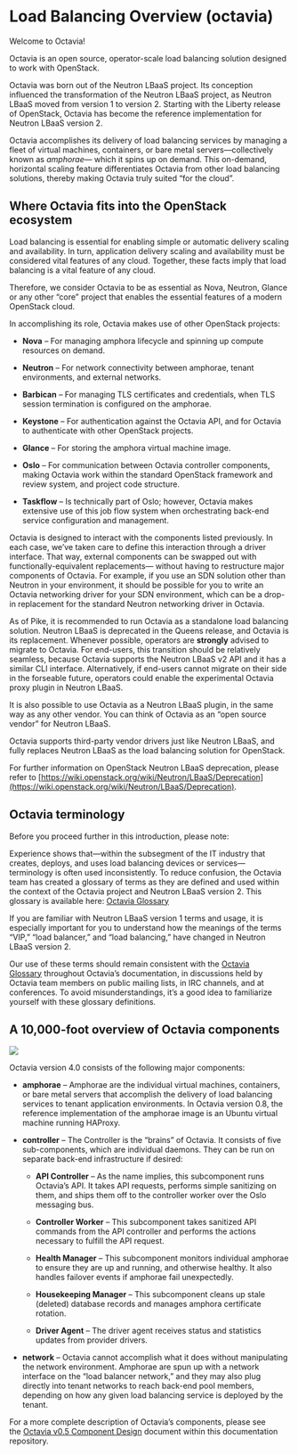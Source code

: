 # Load Balancing Overview (octavia)

Welcome to Octavia!

Octavia is an open source, operator-scale load balancing solution designed to work with OpenStack.

Octavia was born out of the Neutron LBaaS project. Its conception influenced the transformation of the Neutron LBaaS project, as Neutron LBaaS moved from version 1 to version 2. Starting with the Liberty release of OpenStack, Octavia has become the reference implementation for Neutron LBaaS version 2.

Octavia accomplishes its delivery of load balancing services by managing a fleet of virtual machines, containers, or bare metal servers—collectively known as *amphorae*— which it spins up on demand. This on-demand, horizontal scaling feature differentiates Octavia from other load balancing solutions, thereby making Octavia truly suited “for the cloud”.

## Where Octavia fits into the OpenStack ecosystem

Load balancing is essential for enabling simple or automatic delivery scaling and availability. In turn, application delivery scaling and availability must be considered vital features of any cloud. Together, these facts imply that load balancing is a vital feature of any cloud.

Therefore, we consider Octavia to be as essential as Nova, Neutron, Glance or any other “core” project that enables the essential features of a modern OpenStack cloud.

In accomplishing its role, Octavia makes use of other OpenStack projects:

* **Nova** – For managing amphora lifecycle and spinning up compute resources on demand.

* **Neutron** – For network connectivity between amphorae, tenant environments, and external networks.

* **Barbican** – For managing TLS certificates and credentials, when TLS session termination is configured on the amphorae.

* **Keystone** – For authentication against the Octavia API, and for Octavia to authenticate with other OpenStack projects.

* **Glance** – For storing the amphora virtual machine image.

* **Oslo** – For communication between Octavia controller components, making Octavia work within the standard OpenStack framework and review system, and project code structure.

* **Taskflow** – Is technically part of Oslo; however, Octavia makes extensive use of this job flow system when orchestrating back-end service configuration and management.

Octavia is designed to interact with the components listed previously. In each case, we’ve taken care to define this interaction through a driver interface. That way, external components can be swapped out with functionally-equivalent replacements— without having to restructure major components of Octavia. For example, if you use an SDN solution other than Neutron in your environment, it should be possible for you to write an Octavia networking driver for your SDN environment, which can be a drop-in replacement for the standard Neutron networking driver in Octavia.

As of Pike, it is recommended to run Octavia as a standalone load balancing solution. Neutron LBaaS is deprecated in the Queens release, and Octavia is its replacement. Whenever possible, operators are **strongly** advised to migrate to Octavia. For end-users, this transition should be relatively seamless, because Octavia supports the Neutron LBaaS v2 API and it has a similar CLI interface. Alternatively, if end-users cannot migrate on their side in the forseable future, operators could enable the experimental Octavia proxy plugin in Neutron LBaaS.

It is also possible to use Octavia as a Neutron LBaaS plugin, in the same way as any other vendor. You can think of Octavia as an “open source vendor” for Neutron LBaaS.

Octavia supports third-party vendor drivers just like Neutron LBaaS, and fully replaces Neutron LBaaS as the load balancing solution for OpenStack.

For further information on OpenStack Neutron LBaaS deprecation, please refer to [https://wiki.openstack.org/wiki/Neutron/LBaaS/Deprecation](https://wiki.openstack.org/wiki/Neutron/LBaaS/Deprecation).

## Octavia terminology

Before you proceed further in this introduction, please note:

Experience shows that—within the subsegment of the IT industry that creates, deploys, and uses load balancing devices or services— terminology is often used inconsistently. To reduce confusion, the Octavia team has created a glossary of terms as they are defined and used within the context of the Octavia project and Neutron LBaaS version 2. This glossary is available here: [Octavia Glossary](https://docs.openstack.org/octavia/zed/reference/glossary.html)

If you are familiar with Neutron LBaaS version 1 terms and usage, it is especially important for you to understand how the meanings of the terms “VIP,” “load balancer,” and “load balancing,” have changed in Neutron LBaaS version 2.

Our use of these terms should remain consistent with the [Octavia Glossary](https://docs.openstack.org/octavia/zed/reference/glossary.html) throughout Octavia’s documentation, in discussions held by Octavia team members on public mailing lists, in IRC channels, and at conferences. To avoid misunderstandings, it’s a good idea to familiarize yourself with these glossary definitions.

## A 10,000-foot overview of Octavia components

![](https://docs.openstack.org/octavia/zed/_images/octavia-component-overview.svg)

Octavia version 4.0 consists of the following major components:

* **amphorae** – Amphorae are the individual virtual machines, containers, or bare metal servers that accomplish the delivery of load balancing services to tenant application environments. In Octavia version 0.8, the reference implementation of the amphorae image is an Ubuntu virtual machine running HAProxy.

* **controller** – The Controller is the “brains” of Octavia. It consists of five sub-components, which are individual daemons. They can be run on separate back-end infrastructure if desired:

  * **API Controller** – As the name implies, this subcomponent runs Octavia’s API. It takes API requests, performs simple sanitizing on them, and ships them off to the controller worker over the Oslo messaging bus.

  * **Controller Worker** – This subcomponent takes sanitized API commands from the API controller and performs the actions necessary to fulfill the API request.

  * **Health Manager** – This subcomponent monitors individual amphorae to ensure they are up and running, and otherwise healthy. It also handles failover events if amphorae fail unexpectedly.

  * **Housekeeping Manager** – This subcomponent cleans up stale (deleted) database records and manages amphora certificate rotation.

  * **Driver Agent** – The driver agent receives status and statistics updates from provider drivers.

* **network** – Octavia cannot accomplish what it does without manipulating the network environment. Amphorae are spun up with a network interface on the “load balancer network,” and they may also plug directly into tenant networks to reach back-end pool members, depending on how any given load balancing service is deployed by the tenant.

For a more complete description of Octavia’s components, please see the [Octavia v0.5 Component Design](https://docs.openstack.org/octavia/zed/contributor/design/version0.5/component-design.html) document within this documentation repository.